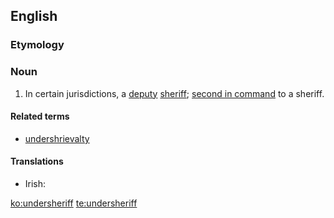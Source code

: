 ==English==

===Etymology===
{{prefix|under|sheriff}}

===Noun===
{{en-noun}}

# In certain jurisdictions, a [[deputy]] [[sheriff]]; [[second in command]] to a sheriff.

====Related terms====
* [[undershrievalty]]

====Translations====
{{trans-top|deputy sheriff; second in command to a sheriff}}
* Irish: {{t|ga|foshirriam|m}}
{{trans-mid}}
{{trans-bottom}}

[[ko:undersheriff]]
[[te:undersheriff]]